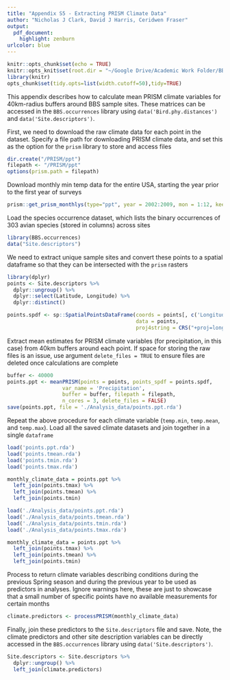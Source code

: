 ```yaml
---
title: "Appendix S5 - Extracting PRISM Climate Data"
author: "Nicholas J Clark, David J Harris, Ceridwen Fraser"
output:
  pdf_document:
    highlight: zenburn
urlcolor: blue
---
```

```r
knitr::opts_chunk$set(echo = TRUE)
knitr::opts_knit$set(root.dir = "~/Google Drive/Academic Work Folder/BBS.occurrences/Clark_etal_analysis")
library(knitr)
opts_chunk$set(tidy.opts=list(width.cutoff=50),tidy=TRUE)
```

This appendix describes how to calculate mean PRISM climate variables for 40km-radius buffers around BBS sample sites. These matrices can be accessed in the `BBS.occurrences` library using `data('Bird.phy.distances')` and `data('Site.descriptors')`.  
  

First, we need to download the raw climate data for each point in the dataset. Specify a file path for downloading PRISM climate data, and set this as the option for the `prism` library to store and access files
```r
dir.create("/PRISM/ppt")
filepath <- "/PRISM/ppt"
options(prism.path = filepath)
```

Download monthly min temp data for the entire USA, starting the year prior to the first year of surveys
```r
prism::get_prism_monthlys(type="ppt", year = 2002:2009, mon = 1:12, keepZip = F)
```

Load the species occurrence dataset, which lists the binary occurrences of 303 avian species (stored in columns) across sites 
```r
library(BBS.occurrences)
data("Site.descriptors")
```

We need to extract unique sample sites and convert these points to a spatial dataframe so that they can be intersected with the `prism` rasters
```r
library(dplyr)
points <- Site.descriptors %>%
  dplyr::ungroup() %>%
  dplyr::select(Latitude, Longitude) %>%
  dplyr::distinct()

points.spdf <- sp::SpatialPointsDataFrame(coords = points[, c('Longitude','Latitude')],
                                          data = points,
                                          proj4string = CRS("+proj=longlat +ellps=WGS84 +no_defs"))
```

Extract mean estimates for PRISM climate variables (for precipitation, in this case) from 40km buffers around each point. If space for storing the raw files is an issue, use argument `delete_files = TRUE` to ensure files are deleted once calculations are complete
```r
buffer <- 40000
points.ppt <- meanPRISM(points = points, points_spdf = points.spdf,
                  var_name = 'Precipitation',
                  buffer = buffer, filepath = filepath,
                  n_cores = 3, delete_files = FALSE)
save(points.ppt, file = './Analysis_data/points.ppt.rda')
```

Repeat the above procedure for each climate variable (`temp.min`, `temp.mean`, and `temp.max`). Load all the saved climate datasets and join together in a single `dataframe`
```r
load('points.ppt.rda')
load('points.tmean.rda')
load('points.tmin.rda')
load('points.tmax.rda')

monthly_climate_data = points.ppt %>%
  left_join(points.tmax) %>%
  left_join(points.tmean) %>%
  left_join(points.tmin)
```

```r
load('./Analysis_data/points.ppt.rda')
load('./Analysis_data/points.tmean.rda')
load('./Analysis_data/points.tmin.rda')
load('./Analysis_data/points.tmax.rda')

monthly_climate_data = points.ppt %>%
  left_join(points.tmax) %>%
  left_join(points.tmean) %>%
  left_join(points.tmin)
```

Process to return climate variables describing conditions during the previous Spring season and during the previous year to be used as predictors in analyses. Ignore warnings here, these are just to showcase that a small number of specific points have no available measurements for certain months
```r
climate.predictors <- processPRISM(monthly_climate_data)
```

Finally, join these predictors to the `Site.descriptors` file and save. Note, the climate predictors and other site description variables can be directly accessed in the `BBS.occurrences` library using `data('Site.descriptors')`.
```r
Site.descriptors <- Site.descriptors %>%
  dplyr::ungroup() %>%
  left_join(climate.predictors)
```



